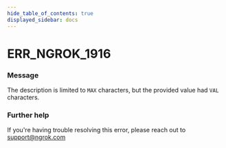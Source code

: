 ```yaml
---
hide_table_of_contents: true
displayed_sidebar: docs
---
```



# ERR_NGROK_1916

### Message

The description is limited to `MAX` characters, but the provided value had `VAL` characters.

### Further help

If you're having trouble resolving this error, please reach out to [support@ngrok.com](mailto:support@ngrok.com?subject=Help%20with%20ERR_NGROK_1916)

<ErrorDetails error="err_ngrok_1916" />
